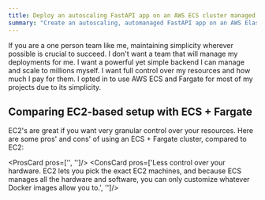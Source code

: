 ```yaml
---
title: Deploy an autoscaling FastAPI app on an AWS ECS cluster managed by Fargate
summary: "Create an autoscaling, automanaged FastAPI app on an AWS Elastic Container Service cluster managed by AWS Fargate."
---
```


If you are a one person team like me, maintaining simplicity wherever possible is crucial to succeed. I don't want a team that will manage my deployments for me. I want a powerful yet simple
backend I can manage and scale to millions myself. I want full control over my resources and how much I pay for them. I opted in to use AWS ECS and Fargate for most of my projects due to its simplicity.

## Comparing EC2-based setup with ECS + Fargate

EC2's are great if you want very granular control over your resources. Here are some pros' and cons' of using an ECS + Fargate cluster, compared to EC2:

<ProsCard pros=['', '']/>
<ConsCard pros=['Less control over your hardware. EC2 lets you pick the exact EC2 machines, and because ECS manages all the hardware and software, you can only customize whatever Docker images allow you to.', '']/>
